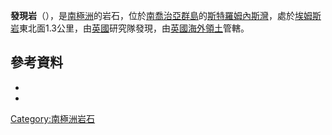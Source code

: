 {{Coord|54|9|S|36|35|W|source:GNIS|display=title}}

'''發現岩'''（{{lang-en|Discovery Rock}}），是[[南極洲|南極洲]]的岩石，位於[[南喬治亞群島|南喬治亞群島]]的[[斯特羅姆內斯灣|斯特羅姆內斯灣]]，處於[[埃姆斯岩|埃姆斯岩]]東北面1.3公里，由[[英國|英國]]研究隊發現，由[[英國海外領土|英國海外領土]]管轄。

==參考資料==
*{{cite gnis | type = antarid | id = 3896| name = Discovery Rock| accessdate = 2012-01-21}}
*{{usgs-gazetteer|id=3896}}

{{Antarctica-geo-stub}}
[[Category:南極洲岩石|Category:南極洲岩石]]